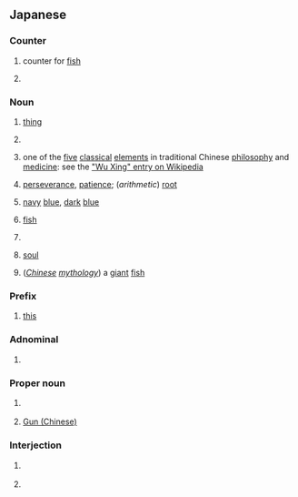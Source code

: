 {{also|ごん}}
==Japanese==

===Counter===
{{ja-pos|counter}}

# {{ja-def|喉}} counter for [[fish]]
# {{ja-def|献}}

===Noun===
{{ja-noun}}

# {{ja-def|事}} [[thing]]
# {{ja-def|坤}}
# {{ja-def|金}} one of the [[five]] [[classical]] [[elements]] in traditional Chinese [[philosophy]] and [[medicine]]: see the [[w:Wu Xing|"Wu Xing" entry on Wikipedia]]
# {{ja-def|根}} [[perseverance]], [[patience]]; (''arithmetic'') [[root]]
# {{ja-def|紺}} [[navy]] [[blue]], [[dark]] [[blue]]
# {{ja-def|喉}} [[fish]]
# {{ja-def|献}}
# {{ja-def|魂}} [[soul]]
# {{ja-def|鯤}} (''[[Chinese]] [[mythology]]'') a [[giant]] [[fish]]

===Prefix===
{{ja-pos|prefix}}

# {{ja-def|今}} [[this]]

===Adnominal===
{{ja-pos|adnominal}}

# {{alternative form of|ja|この|tr=kono}}

===Proper noun===
{{ja-pos|proper}}

# {{ja-def|今}} {{surname|ja}}
# {{ja-def|鯀}} [[w:Gun (Chinese)|Gun (Chinese)]]

===Interjection===
{{ja-pos|interjection}}

# {{lb|ja|internet slang}} {{short for|ja|こんにちは}}
# {{lb|ja|internet slang}} {{short for|ja|こんばんは}}